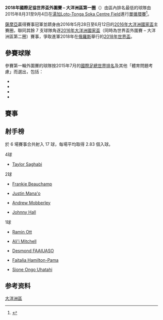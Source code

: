 {{Pathnav|2014年國際足協世界盃|2018年國際足協世界盃外圍賽|2018年國際足協世界盃外圍賽 (大洋洲區)|frame=3}}
'''2018年國際足協世界盃外圍賽 – 大洋洲區第一圈'''（{{lang-en|'''2018 FIFA World Cup OFC qualifying tournament'''}}）由區內排名最低的球隊由2015年8月31至9月4日在[[湯加|湯加]][[Loto-Tonga_Soka_Centre_Field|Loto-Tonga Soka Centre Field]]進行[[循环赛|單循環賽]]<ref>{{Cite web|url=http://www.fifa.com/worldcup/preliminaries/oceania/all-matches.html|title=2018 FIFA World Cup Russia™ - Qualifiers - Oceania - All Matches - FIFA.com|accessdate=2017-03-26|last=FIFA.com|work=FIFA.com|language=en-GB|archive-date=2019-05-09|archive-url=https://web.archive.org/web/20190509101411/https://www.fifa.com/worldcup/preliminaries/oceania/all-matches.html|dead-url=no}}</ref>。

[[薩摩亞國家足球隊|薩摩亞]]贏得賽事冠軍並躋身由2016年5月28日至6月12日的[[2016年大洋洲國家盃|2016年大洋洲國家盃]]主賽圈，聯同其餘 7 支球隊角逐[[2016年大洋洲國家盃|2016年大洋洲國家盃]]（同時為世界盃外圍賽 – 大洋洲區第二圈）賽事，爭取進軍2018年在[[俄羅斯|俄羅斯]]舉行的[[2018年國際足協世界盃|2018年世界盃]]。

== 參賽球隊 ==
參賽第一輪外圍賽的球隊按2015年7月的[[國際足總世界排名|國際足總世界排名]]及其他「體育問題考慮」而選出，包括：
*{{fb|ASA}}
*{{fb|COK}}
*{{fb|SAM}}
*{{fb|TGA}}

== 賽事 ==
{{2018年國際足協世界盃外圍賽–大洋洲區第一圈|show_matches=yes}}

<div id="Tonga v Cook island"></div>{{Football box
| date         = 2015年8月31日
| time         = 13:00 [[UTC−10:00|UTC−10]]
| team1        = {{fb-rt|TGA}}
| score        = 0–3
| report       = [http://www.fifa.com/worldcup/matches/round=276471/match=300334088/index.html#nosticky 報告]
| team2        = {{fb|COK}}
| goals2       = [[Taylor_Saghabi|Taylor Saghabi]] {{goal|38||53||60}}
| stadium      = Loto-Tonga Soka Centre Field
| referee      = Ravitesh BEHARI ([[斐濟足球協會|斐濟]])
}}

<div id="Samoa v American Samoa"></div>{{Football box
| date         = 2015年8月31日
| time         = 15:30 [[UTC−10:00|UTC−10]]
| team1        = {{fb-rt|SAM}}
| score        = 3–2
| report       = [http://www.fifa.com/worldcup/matches/round=276471/match=300334083/index.html#nosticky 報告]
| team2        = {{fb|ASA}}
| goals1       = [[Desmond_FAAIUASO|Desmond FAAIUASO]] {{goal|4}}<br>[[Faitalia_Hamilton-Pama|Faitalia Hamilton-Pama]] {{goal|18}}<br>[[Andrew_Mobberley|Andrew Mobberley]]{{goal|26}}
| goals2       = [[Frankie_Beauchamp|Frankie Beauchamp]] {{goal|38||86}}
| stadium      = Loto-Tonga Soka Centre Field
| referee      = Nelson SOGO (SOL) ({{lang|en|索羅門}})
}}

<div id="Cook island v Samoa"></div>{{Football box
| date         = 2015年9月2日
| time         = 13:00 [[UTC−10:00|UTC−10]]
| team1        = {{fb-rt|COK}}
| score        = 1–0
| report       = [http://www.fifa.com/worldcup/matches/round=276471/match=300334084/index.html#nosticky 報告]
| team2        = {{fb|SAM}}
| goals1       = [[Taylor_SAGHABI|Taylor Saghabi]] {{goal|39}}
| stadium      = Loto-Tonga Soka Centre Field
| referee      = Robinson BANGA (VAN) ({{lang|en|萬那杜}})
}}

<div id="Tonga v American Samoa"></div>{{Football box
| date         = 2015年9月2日
| time         = 15:30 [[UTC−10:00|UTC−10]]
| team1        = {{fb-rt|TGA}}
| score        = 1–2
| report       = [http://www.fifa.com/worldcup/matches/round=276471/match=300334085/index.html#nosticky 報告]
| team2        = {{fb|ASA}}
| goals1       = [[Sione_Ongo_Uhatahi|Sione Ongo Uhatahi]] {{goal|47}}
| goals2       = [[Justin_Mana'o|Justin Mana'o]] {{goal|49}}<br>[[Ramin_Ott|Ramin Ott]] {{goal|51}}
| stadium      = Loto-Tonga Soka Centre Field
| referee      = Salesh CHAND (FIJ) ({{lang|en|斐濟}})
}}

<div id="Tonga v Samoa"></div>{{Football box
| date         = 2015年9月4日
| time         = 13:00 [[UTC−10:00|UTC−10]]
| team1        = {{fb-rt|TGA}}
| score        = 0–3
| report       = [http://www.fifa.com/worldcup/matches/round=276471/match=300334086/index.html#nosticky 報告]
| team2        = {{fb|SAM}}
| goals2       = [[Andrew_Mobberley|Andrew Mobberley]] {{goal|9}}<br>[[Johnny_Hall|Johnny Hall]] {{goal|22||77}}
| stadium      = Loto-Tonga Soka Centre Field
| referee      = Averii JACQUES (TAH) ({{lang|en|大溪地}})
}}

<div id="American Samoa v Cook island"></div>{{Football box
| date         = 2015年9月4日
| time         = 15:30 [[UTC−10:00|UTC−10]]
| team1        = {{fb-rt|ASA}}
| score        = 2–0
| report       = [http://www.fifa.com/worldcup/matches/round=276471/match=300334087/index.html#nosticky 報告]
| team2        = {{fb|COK}}
| goals1       = [[Ali'i_Mitchell|Ali'i Mitchell]] {{goal|58}}<br>[[Justin_Mana'o|Justin Mana'o]] {{goal|67}}
| stadium      = Loto-Tonga Soka Centre Field
| referee      = Ravitesh BEHARI (FIJ) ({{lang|en|斐濟}})
}}

== 射手榜 ==
於 6 場賽事合共射入 17 球，每場平均取得 2.83 個入球。

;4球
{{col-begin}}
{{col-3}}
*{{flagicon|COK}} [[Taylor_Saghabi|Taylor Saghabi]]
{{col-end}}
;2球
{{col-begin}}
{{col-3}}
*{{flagicon|ASA}} [[Frankie_Beauchamp|Frankie Beauchamp]]
*{{flagicon|ASA}} [[Justin_Mana'o|Justin Mana'o]]
{{col-3}}
*{{flagicon|SAM}} [[Andrew_Mobberley|Andrew Mobberley]]
*{{flagicon|SAM}} [[Johnny_Hall|Johnny Hall]]
{{col-end}}
;1球
{{col-begin}}
{{col-3}}
*{{flagicon|ASA}} [[Ramin_Ott|Ramin Ott]]
*{{flagicon|ASA}} [[Ali'i_Mitchell|Ali'i Mitchell]]
{{col-3}}
*{{flagicon|SAM}} [[Desmond_FAAIUASO|Desmond FAAIUASO]]
*{{flagicon|SAM}} [[Faitalia_Hamilton-Pama|Faitalia Hamilton-Pama]]
{{col-3}}
*{{flagicon|TGA}} [[Sione_Ongo_Uhatahi|Sione Ongo Uhatahi]]
{{col-end}}

== 参考资料 ==
{{Reflist|1}}
{{2018年國際足協世界盃外圍賽}}

{{大洋洲國家盃}}

[[Category:2018年國際足協世界盃外圍賽|大洋洲區]]